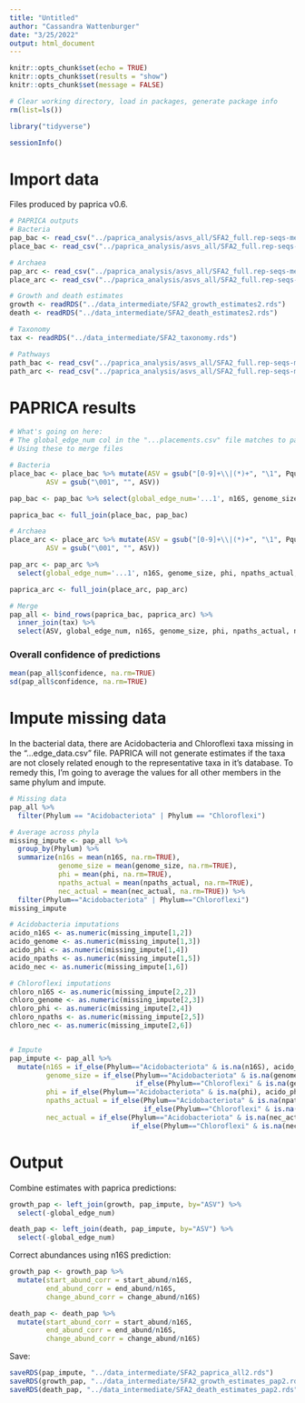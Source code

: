 ```yaml
---
title: "Untitled"
author: "Cassandra Wattenburger"
date: "3/25/2022"
output: html_document
---
```


```r
knitr::opts_chunk$set(echo = TRUE)
knitr::opts_chunk$set(results = "show")
knitr::opts_chunk$set(message = FALSE)
```

```r
# Clear working directory, load in packages, generate package info
rm(list=ls())

library("tidyverse")

sessionInfo()
```

# Import data

Files produced by paprica v0.6.

```r
# PAPRICA outputs
# Bacteria
pap_bac <- read_csv("../paprica_analysis/asvs_all/SFA2_full.rep-seqs-merged.bacteria.edge_data.csv")
place_bac <- read_csv("../paprica_analysis/asvs_all/SFA2_full.rep-seqs-merged.bacteria.combined_16S.bacteria.tax.placements.csv")

# Archaea
pap_arc <- read_csv("../paprica_analysis/asvs_all/SFA2_full.rep-seqs-merged.archaea.edge_data.csv")
place_arc <- read_csv("../paprica_analysis/asvs_all/SFA2_full.rep-seqs-merged.archaea.combined_16S.archaea.tax.placements.csv")

# Growth and death estimates
growth <- readRDS("../data_intermediate/SFA2_growth_estimates2.rds")
death <- readRDS("../data_intermediate/SFA2_death_estimates2.rds")

# Taxonomy
tax <- readRDS("../data_intermediate/SFA2_taxonomy.rds")

# Pathways
path_bac <- read_csv("../paprica_analysis/asvs_all/SFA2_full.rep-seqs-merged.archaea.pathways.csv")
path_arc <- read_csv("../paprica_analysis/asvs_all/SFA2_full.rep-seqs-merged.bacteria.pathways.csv")
```

# PAPRICA results

```r
# What's going on here:
# The global_edge_num col in the "...placements.csv" file matches to part of the string in the Pquery col in the "...edge_data.csv" file
# Using these to merge files

# Bacteria
place_bac <- place_bac %>% mutate(ASV = gsub("[0-9]+\\|(*)+", "\1", Pquery),
         ASV = gsub("\001", "", ASV))

pap_bac <- pap_bac %>% select(global_edge_num='...1', n16S, genome_size, phi, npaths_actual, nec_actual, confidence, branch_length)

paprica_bac <- full_join(place_bac, pap_bac)

# Archaea
place_arc <- place_arc %>% mutate(ASV = gsub("[0-9]+\\|(*)+", "\1", Pquery),
         ASV = gsub("\001", "", ASV))

pap_arc <- pap_arc %>% 
  select(global_edge_num='...1', n16S, genome_size, phi, npaths_actual, nec_actual, confidence, branch_length)

paprica_arc <- full_join(place_arc, pap_arc)

# Merge
pap_all <- bind_rows(paprica_bac, paprica_arc) %>% 
  inner_join(tax) %>% 
  select(ASV, global_edge_num, n16S, genome_size, phi, npaths_actual, nec_actual, confidence, branch_length, Domain:Species)
```

### Overall confidence of predictions

```r
mean(pap_all$confidence, na.rm=TRUE)
sd(pap_all$confidence, na.rm=TRUE)
```

# Impute missing data

In the bacterial data, there are Acidobacteria and Chloroflexi taxa missing in the "...edge_data.csv" file. PAPRICA will not generate estimates if the taxa are not closely related enough to the representative taxa in it's database. To remedy this, I'm going to average the values for all other members in the same phylum and impute.

```r
# Missing data
pap_all %>% 
  filter(Phylum == "Acidobacteriota" | Phylum == "Chloroflexi")

# Average across phyla
missing_impute <- pap_all %>% 
  group_by(Phylum) %>% 
  summarize(n16s = mean(n16S, na.rm=TRUE),
            genome_size = mean(genome_size, na.rm=TRUE),
            phi = mean(phi, na.rm=TRUE),
            npaths_actual = mean(npaths_actual, na.rm=TRUE),
            nec_actual = mean(nec_actual, na.rm=TRUE)) %>% 
  filter(Phylum=="Acidobacteriota" | Phylum=="Chloroflexi")
missing_impute

# Acidobacteria imputations
acido_n16S <- as.numeric(missing_impute[1,2])
acido_genome <- as.numeric(missing_impute[1,3])
acido_phi <- as.numeric(missing_impute[1,4])
acido_npaths <- as.numeric(missing_impute[1,5])
acido_nec <- as.numeric(missing_impute[1,6])

# Chloroflexi imputations
chloro_n16S <- as.numeric(missing_impute[2,2])
chloro_genome <- as.numeric(missing_impute[2,3])
chloro_phi <- as.numeric(missing_impute[2,4])
chloro_npaths <- as.numeric(missing_impute[2,5])
chloro_nec <- as.numeric(missing_impute[2,6])


# Impute
pap_impute <- pap_all %>% 
  mutate(n16S = if_else(Phylum=="Acidobacteriota" & is.na(n16S), acido_n16S, if_else(Phylum=="Chloroflexi" & is.na(n16S), chloro_n16S, n16S)),
         genome_size = if_else(Phylum=="Acidobacteriota" & is.na(genome_size), acido_genome, 
                               if_else(Phylum=="Chloroflexi" & is.na(genome_size), chloro_genome, genome_size)),
         phi = if_else(Phylum=="Acidobacteriota" & is.na(phi), acido_phi, if_else(Phylum=="Chloroflexi" & is.na(phi), chloro_phi, phi)),
         npaths_actual = if_else(Phylum=="Acidobacteriota" & is.na(npaths_actual), acido_npaths, 
                                 if_else(Phylum=="Chloroflexi" & is.na(npaths_actual), chloro_npaths, npaths_actual)),
         nec_actual = if_else(Phylum=="Acidobacteriota" & is.na(nec_actual), acido_nec, 
                              if_else(Phylum=="Chloroflexi" & is.na(nec_actual), chloro_nec, nec_actual)))
```

# Output

Combine estimates with paprica predictions:

```r
growth_pap <- left_join(growth, pap_impute, by="ASV") %>% 
  select(-global_edge_num)

death_pap <- left_join(death, pap_impute, by="ASV") %>% 
  select(-global_edge_num)
```

Correct abundances using n16S prediction:

```r
growth_pap <- growth_pap %>%
  mutate(start_abund_corr = start_abund/n16S,
         end_abund_corr = end_abund/n16S,
         change_abund_corr = change_abund/n16S)

death_pap <- death_pap %>%
  mutate(start_abund_corr = start_abund/n16S,
         end_abund_corr = end_abund/n16S,
         change_abund_corr = change_abund/n16S)
```

Save:

```r
saveRDS(pap_impute, "../data_intermediate/SFA2_paprica_all2.rds")
saveRDS(growth_pap, "../data_intermediate/SFA2_growth_estimates_pap2.rds")
saveRDS(death_pap, "../data_intermediate/SFA2_death_estimates_pap2.rds")
```